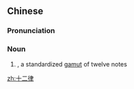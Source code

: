 ==Chinese==
{{zh-forms|type=21}}
{{wikipedia|lang=zh}}

===Pronunciation===
{{zh-pron
|m=shí'èrlǜ
|cat=n
}}

===Noun===
{{zh-noun}}

# {{lb|zh|music}} ''{{w|Shí-èr-lǜ|Shierlü}}'', a standardized [[gamut]] of twelve notes

[[zh:十二律]]